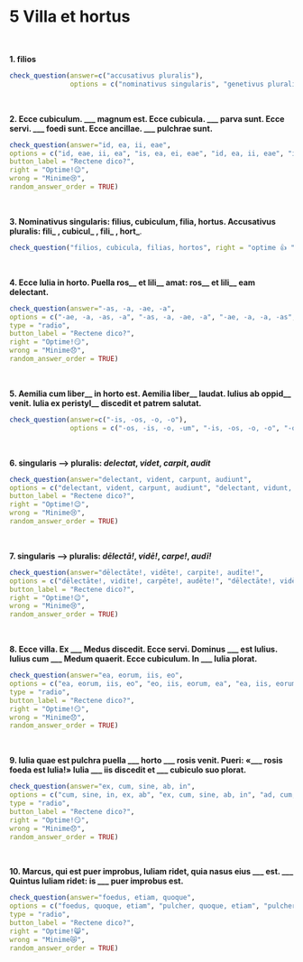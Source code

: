 # 5 Villa et hortus
</br>

**1. filios** 
```r
check_question(answer=c("accusativus pluralis"), 
               options = c("nominativus singularis", "genetivus pluralis", "accusativus pluralis", "nominativus pluralis"), right = "ita, ut dicis 👏", wrong = "minime 😔", button_label = "Rectene dico?", type = "radio")
```
</br>

**2. Ecce cubiculum. \_\_\_ magnum est. Ecce cubicula. \_\_\_ parva sunt. Ecce servi. \_\_\_ foedi sunt. Ecce ancillae. \_\_\_ pulchrae sunt.**

```r
check_question(answer="id, ea, ii, eae",
options = c("id, eae, ii, ea", "is, ea, ei, eae", "id, ea, ii, eae", "id, ea, ei, ea"),
button_label = "Rectene dico?",
right = "Optime!😉",
wrong = "Minime😢",
random_answer_order = TRUE)
```
</br>

**3. Nominativus singularis: filius, cubiculum, filia, hortus. Accusativus pluralis: fili_ , cubicul_ , fili_ , hort_**.

```r
check_question("filios, cubicula, filias, hortos", right = "optime 👍 ", wrong = "cogitandum est 🤔", button_label = "Rectene dico?", placeholder = "filius, cubiculum, filia, hortus")
```
</br>

**4. Ecce Iulia in horto. Puella ros__ et lili__ amat: ros__ et lili__ eam delectant.**

```r
check_question(answer="-as, -a, -ae, -a",
options = c("-ae, -a, -as, -a", "-as, -a, -ae, -a", "-ae, -a, -a, -as", "-as, -a, -a, -ae"),
type = "radio",
button_label = "Rectene dico?",
right = "Optime!😏",
wrong = "Minime😞",
random_answer_order = TRUE)
```
</br>

**5. Aemilia cum liber__ in horto est. Aemilia liber__ laudat. Iulius ab oppid__ venit. Iulia ex peristyl__ discedit et patrem salutat.**
```r
check_question(answer=c("-is, -os, -o, -o"), 
               options = c("-os, -is, -o, -um", "-is, -os, -o, -o", "-os, -os, -o, -o", "-is, -os, -um, -o"), right = "optime 👍", wrong = "minime 😔", button_label = "Rectene dico?", type = "radio")
```
</br>

**6. singularis —> pluralis: _delectat_, _videt_, _carpit_, _audit_**

```r
check_question(answer="delectant, vident, carpunt, audiunt",
options = c("delectant, vident, carpunt, audiunt", "delectant, vidunt, carpiunt, audunt", "delectant, vident, carpiunt, audiunt", "delectant, vident, carpunt, audunt"),
button_label = "Rectene dico?",
right = "Optime!😉",
wrong = "Minime😢",
random_answer_order = TRUE)
```
</br>

**7. singularis —> pluralis: _dēlectā!_, _vidē!_, _carpe!_, _audī!_**

```r
check_question(answer="dēlectāte!, vidēte!, carpite!, audīte!",
options = c("dēlectāte!, vidite!, carpēte!, audēte!", "dēlectāte!, vidēte!, carpete!, audīte!", "dēlectāte!, vidēte!, carpite!, audīte!", "dēlectāte!, vidēte!, carpite!, audete!"),
button_label = "Rectene dico?",
right = "Optime!😉",
wrong = "Minime😢",
random_answer_order = TRUE)
```
</br>

**8. Ecce villa. Ex \_\_\_ Medus discedit. Ecce servi. Dominus \_\_\_ est Iulius. Iulius cum \_\_\_ Medum quaerit. Ecce cubiculum. In \_\_\_ Iulia plorat.**

```r
check_question(answer="ea, eorum, iis, eo",
options = c("ea, eorum, iis, eo", "eo, iis, eorum, ea", "ea, iis, eorum, eo", "eo, eorum, iis, ea"),
type = "radio",
button_label = "Rectene dico?",
right = "Optime!😏",
wrong = "Minime😞",
random_answer_order = TRUE)
```
</br>

**9. Iulia quae est pulchra puella \_\_\_ horto \_\_\_ rosis venit. Pueri: «\_\_\_ rosis foeda est Iulia!» Iulia \_\_\_ iis discedit et \_\_\_ cubiculo suo plorat.**

```r
check_question(answer="ex, cum, sine, ab, in",
options = c("cum, sine, in, ex, ab", "ex, cum, sine, ab, in", "ad, cum, sine, ex, in", "in sine, cum, ab, ex"),
type = "radio",
button_label = "Rectene dico?",
right = "Optime!😏",
wrong = "Minime😞",
random_answer_order = TRUE)
```
</br>

**10. Marcus, qui est puer improbus, Iuliam ridet, quia nasus eius \_\_\_ est. \_\_\_ Quintus Iuliam ridet: is \_\_\_ puer improbus est.**

```r
check_question(answer="foedus, etiam, quoque",
options = c("foedus, quoque, etiam", "pulcher, quoque, etiam", "pulcher, etiam, quoque", "foedus, etiam, quoque"),
type = "radio",
button_label = "Rectene dico?",
right = "Optime!😸",
wrong = "Minime😿",
random_answer_order = TRUE)
```

</br>









